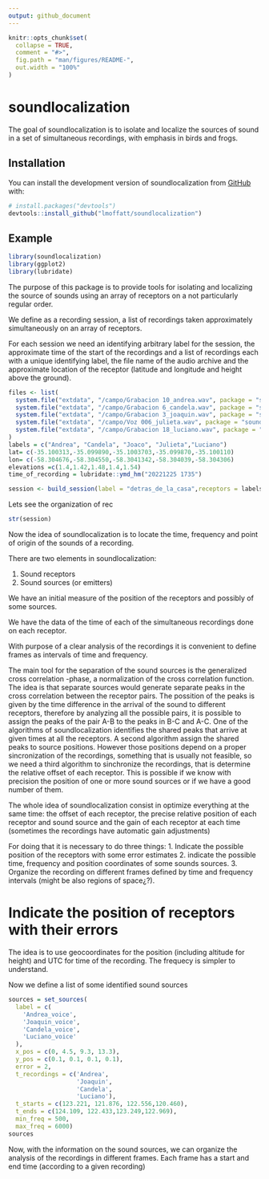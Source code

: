 ```yaml
---
output: github_document
---
```


<!-- README.md is generated from README.Rmd. Please edit that file -->

```r
knitr::opts_chunk$set(
  collapse = TRUE,
  comment = "#>",
  fig.path = "man/figures/README-",
  out.width = "100%"
)
```

# soundlocalization

<!-- badges: start -->
<!-- badges: end -->

The goal of soundlocalization is to isolate and localize the sources of sound in a set of simultaneous recordings, with emphasis in birds and frogs. 



## Installation

You can install the development version of soundlocalization from [GitHub](https://github.com/) with:

``` r
# install.packages("devtools")
devtools::install_github("lmoffatt/soundlocalization")
```

## Example

```r
library(soundlocalization)
library(ggplot2)
library(lubridate)
```

The purpose of this package is to provide tools for isolating and
localizing the source of sounds using an array of receptors on a not particularly regular order.

We define as a recording session, a list of recordings taken approximately simultaneously on an array of receptors. 

For each session we need an identifying arbitrary label for the session, the approximate time of the start of the recordings and a list of recordings each with a unique identifying label, the file name of the audio archive and the approximate location of the receptor (latitude and longitude and height above the ground).  



```r
files <- list(
  system.file("extdata", "/campo/Grabacion 10_andrea.wav", package = "soundlocalization"),
  system.file("extdata", "/campo/Grabacion 6_candela.wav", package = "soundlocalization"),
  system.file("extdata", "/campo/Grabacion 3_joaquin.wav", package = "soundlocalization"),
  system.file("extdata", "/campo/Voz 006_julieta.wav", package = "soundlocalization"),
  system.file("extdata", "/campo/Grabacion 18_luciano.wav", package = "soundlocalization")
)
labels = c("Andrea", "Candela", "Joaco", "Julieta","Luciano")
lat= c(-35.100313,-35.099890,-35.1003703,-35.099870,-35.100110)
lon= c(-58.304676,-58.304550,-58.3041342,-58.304039,-58.304306)
elevations =c(1.4,1.42,1.48,1.4,1.54)
time_of_recording = lubridate::ymd_hm("20221225 1735")
```


```r
session <- build_session(label = "detras_de_la_casa",receptors = labels,latitudes = lat,longitudes = lon,elevations = elevations,time_of_recording = time_of_recording, files = files)

```

Lets see the organization of rec

```r
str(session)
```

Now the idea of soundlocalization is to locate the time, frequency and point of origin of the sounds of a recording. 

There are two elements in soundlocalization:

1. Sound receptors
2. Sound sources (or emitters)

We have an initial measure of the position of the receptors and possibly of some sources. 

We have the data of the time of each of the simultaneous recordings done on each receptor. 

With purpose of a clear analysis of the recordings it is convenient to define frames as intervals of time and frequency. 

The main tool for the separation of the sound sources is the generalized cross correlation -phase, a normalization of the cross correlation function. The idea is that separate sources would generate separate peaks in the cross correlation between the receptor pairs. 
The possition of the peaks is given by the time difference in the arrival of the sound to different receptors, therefore by analyzing all the possible pairs, it is possible to assign the peaks of the pair A-B to the peaks in B-C and A-C. 
One of the algorithms of soundlocalization identifies the shared peaks that arrive at given times at all the receptors. 
A second algorithm assign the shared peaks to source positions. However those positions depend on a proper sincronization of the recordings, something that is usually not feasible, so we need a third algorithm to sinchronize the recordings, that is determine the relative offset of each receptor. This is possible if we know with precision the position of one or more sound sources or if we have a good number of them. 

The whole idea of soundlocalization consist in optimize everything at the same time: the offset of each receptor, the precise relative position of each receptor and sound source and the gain of each receptor at each time (sometimes the recordings have automatic gain adjustments)

For doing that it is necessary to do three things: 
1. Indicate the possible position of the receptors with some error estimates
2. indicate the possible time, frequency and position coordinates of some sounds sources.
3. Organize the recording on different frames defined by time and frequency intervals (might be also regions of space¿?).


# Indicate the position of receptors with their errors



The idea is to use geocoordinates for the position (including altitude for height) and UTC for time of the recording. The frequecy is simpler to understand. 




Now we define a list of some identified sound sources


```r
sources = set_sources(
  label = c(
    'Andrea_voice',
    'Joaquin_voice',
    'Candela_voice',
    'Luciano_voice'
  ),
  x_pos = c(0, 4.5, 9.3, 13.3),
  y_pos = c(0.1, 0.1, 0.1, 0.1),
  error = 2,
  t_recordings = c('Andrea',
                   'Joaquin',
                   'Candela',
                   'Luciano'),
  t_starts = c(123.221, 121.876, 122.556,120.460),
  t_ends = c(124.109, 122.433,123.249,122.969),
  min_freq = 500,
  max_freq = 6000)
sources
```

Now, with the information on the sound sources, we can organize the analysis of the recordings in different frames. Each frame has a start and end time (according to a given recording)






